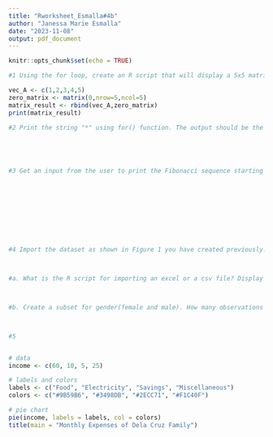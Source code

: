 ```yaml
---
title: "Rworksheet_Esmalla#4b"
author: "Janessa Marie Esmalla"
date: "2023-11-08"
output: pdf_document
---
```


```r
knitr::opts_chunk$set(echo = TRUE)
```

```r



#1 Using the for loop, create an R script that will display a 5x5 matrix as shown in Figure 1. It must contain vectorA = [1,2,3,4,5] and a 5 x 5 zero matrix.

vec_A <- c(1,2,3,4,5)
zero_matrix <- matrix(0,nrow=5,ncol=5)
matrix_result <- rbind(vec_A,zero_matrix)
print(matrix_result)

#2 Print the string "*" using for() function. The output should be the same as shown in Figure


 


#3 Get an input from the user to print the Fibonacci sequence starting from the 1st input up to 500. Use repeat and break statements. Write the R Scripts and its output.










#4 Import the dataset as shown in Figure 1 you have created previously.



#a. What is the R script for importing an excel or a csv file? Display the first 6 rows of the dataset? Show your codes and its result



#b. Create a subset for gender(female and male). How many observations are there in Male? How about in Female? Write the R scripts and its output.



#5


# data
income <- c(60, 10, 5, 25)

# labels and colors
labels <- c("Food", "Electricity", "Savings", "Miscellaneous")
colors <- c("#9B59B6", "#3498DB", "#2ECC71", "#F1C40F")

# pie chart
pie(income, labels = labels, col = colors)
title(main = "Monthly Expenses of Dela Cruz Family")
```














